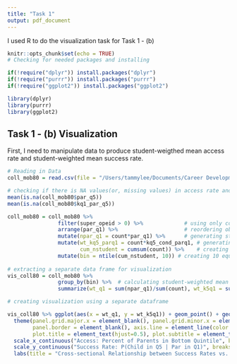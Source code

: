 ```yaml
---
title: "Task 1"
output: pdf_document
---
```

I used R to do the visualization task for Task 1 - (b)
```r
knitr::opts_chunk$set(echo = TRUE)
# Checking for needed packages and installing

if(!require("dplyr")) install.packages("dplyr")
if(!require("purrr")) install.packages("purrr")
if(!require("ggplot2")) install.packages("ggplot2")

library(dplyr)
library(purrr)
library(ggplot2)
```

## Task 1 - (b) Visualization
First, I need to manipulate data to produce student-weigthed mean access rate and student-weighted mean success rate.

```r
# Reading in Data
coll_mob80 = read.csv(file = "/Users/tammylee/Documents/Career Development/send/data/coll_mobility_1980.csv", header=TRUE, sep=",", stringsAsFactors=FALSE)

# checking if there is NA values(or, missing values) in access rate and success rate
mean(is.na(coll_mob80$par_q5))
mean(is.na(coll_mob80$kq1_par_q5))

coll_mob80 = coll_mob80 %>%
                filter(super_opeid > 0) %>%             # using only colleges with sufficient data
                arrange(par_q1) %>%                     # reordering observation by access rate
                mutate(npar_q1 = count*par_q1) %>%      # generating student weighted access rate
                mutate(wt_kq5_parq1 = count*kq5_cond_parq1, # generating student weighted success rate
                       cum_nstudent = cumsum(count)) %>%    # creating cumulative sum of counts
                mutate(bin = ntile(cum_nstudent, 10)) # creating 10 equally sized bins based on cumulative sum of students
                
# extracting a separate data frame for visualization
vis_coll80 = coll_mob80 %>%
                group_by(bin) %>%  # calculating student-weighted mean value by each bin
                summarize(wt_q1 = sum(npar_q1)/sum(count), wt_k5q1 = sum(wt_kq5_parq1)/sum(count))
```


```r
# creating visualization using a separate dataframe

vis_coll80 %>% ggplot(aes(x = wt_q1, y = wt_k5q1)) + geom_point() + geom_line() + theme_bw() +
  theme(panel.grid.major.x = element_blank(), panel.grid.minor.x = element_blank(), panel.grid.minor.y = element_blank(),
        panel.border = element_blank(), axis.line = element_line(color = "black", linetype = "solid"),
        plot.title = element_text(hjust=0.5), plot.subtitle = element_text(hjust=0.5), plot.caption = element_text(hjust=0, face="italic")) + 
  scale_x_continuous("Access: Percent of Parents in Bottom Quintile", breaks = seq(0, 0.3, length.out=7), labels = scales::percent) +
  scale_y_continuous("Success Rate: P(Child in Q5 | Par in Q1)", breaks = seq(0, 0.5, length.out=11), labels = scales::percent) +
  labs(title = "Cross-sectional Relationship between Success Rates vs. Access", subtitle = "Using 1980 Birth Cohort Data", caption = " Note: Each plot represents average access rate and average success rate of 10% of students, ranging from \n           the lowest to highest access rate.")
```
